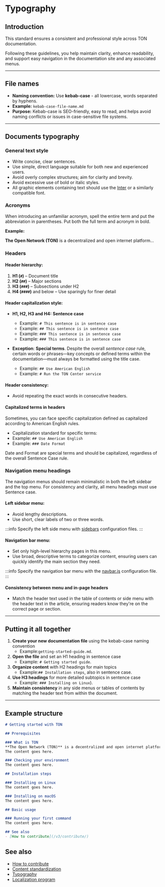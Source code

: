 # Typography

## Introduction
This standard ensures a consistent and professional style across TON documentation. 

Following these guidelines, you help maintain clarity, enhance readability, and support easy navigation in the documentation site and any associated menus.

---

## File names
- **Naming convention:** Use **kebab-case** - all lowercase, words separated by hyphens.
- **Example:** `kebab-case-file-name.md`
- **Purpose:** Kebab-case is SEO-friendly, easy to read, and helps avoid naming conflicts or issues in case-sensitive file systems.

---

## Documents typography

### General text style
- Write concise, clear sentences.
- Use simple, direct language suitable for both new and experienced users.
- Avoid overly complex structures; aim for clarity and brevity.
- Avoid excessive use of bold or italic styles.
- All graphic elements containing text should use the [Inter](https://rsms.me/inter/) or a similarly compatible font.


### Acronyms

When introducing an unfamiliar acronym, spell the entire term and put the abbreviation in parentheses. Put both the full term and acronym in bold.

**Example:**

**The Open Network (TON)** is a decentralized and open internet platform...

### Headers

#### Header hierarchy:
1. **H1 (`#`)** – Document title
2. **H2 (`##`)** – Major sections
3. **H3 (`###`)** – Subsections under H2
4. **H4 (`####`)** and below – Use sparingly for finer detail

#### Header capitalization style:
- **H1, H2, H3 and H4:** **Sentence case**
  - Example: `# This sentence is in sentence case`
  - Example: `## This sentence is in sentence case`
  - Example: `### This sentence is in sentence case`
  - Example: `### This sentence is in sentence case`


- **Exception**: **Special terms**.
Despite the overall _sentence case_ rule,
  certain words or phrases—key concepts or defined terms within the documentation—must always be formatted
  using the title case.
  - Example: `## Use American English`
  - Example: `# Run the TON Center service`

#### Header consistency:
- Avoid repeating the exact words in consecutive headers.

#### Capitalized terms in headers

Sometimes, you can face specific capitalization defined as capitalized according to American English rules.

- Capitalization standard for specific terms:
- Example: `## Use American English`
- Example: `### Date Format`
  
Date and Format are special terms and should be capitalized, regardless of the overall Sentence Case rule.

### Navigation menu headings
The navigation menus should remain minimalistic in both the left sidebar and the top menu. For consistency and clarity, all menu headings must use Sentence case.

#### Left sidebar menu:
- Avoid lengthy descriptions.
- Use short, clear labels of two or three words.

:::info
Specify the left side menu with [sidebars](https://github.com/ton-community/ton-docs/tree/main/sidebars) configuration files.
:::

#### Navigation bar menu:
- Set only high-level hierarchy pages in this menu.
- Use broad, descriptive terms to categorize content, ensuring users can quickly identify the main section they need.

:::info
Specify the navigation bar menu with the [navbar.js](https://github.com/ton-community/ton-docs/blob/main/navbar.js) configuration file.
:::

#### Consistency between menu and in-page headers
- Match the header text used in the table of contents or side menu with the header text in the article, ensuring readers know they're on the correct page or section.


---

## Putting it all together
1. **Create your new documentation file** using the kebab-case naming convention
   * Example:`getting-started-guide.md`.
2. **Open the file** and set an H1 heading in sentence case
   * Example: `# Getting started guide`.
3. **Organize content** with H2 headings for main topics 
   * Example:`## Installation steps`, also in sentence case.
4. **Use H3 headings** for more detailed subtopics in sentence case 
   * Example: `### Installing on Linux`).
5. **Maintain consistency** in any side menus or tables of contents by matching the header text from within the document.

---

## Example structure

```md title="getting-started-with-ton.md"
# Getting started with TON

## Prerequisites

### What is TON
**The Open Network (TON)** is a decentralized and open internet platform...
The content goes here.

### Checking your environment
The content goes here.

## Installation steps

### Installing on Linux
The content goes here.

### Installing on macOS
The content goes here.

## Basic usage

### Running your first command
The content goes here.

## See also
- [How to contribute](/v3/contribute/)
```

## See also
- [How to contribute](/v3/contribute/)
- [Content standardization](/v3/contribute/content-standardization/)
- [Typography](/v3/contribute/typography/)
- [Localization program](/v3/contribute/localization-program/overview/)
